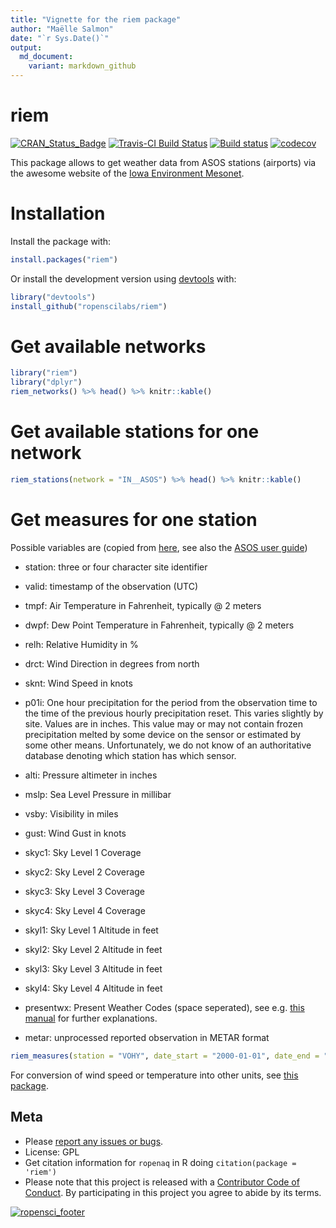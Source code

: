 ```yaml
---
title: "Vignette for the riem package"
author: "Maëlle Salmon"
date: "`r Sys.Date()`"
output:
  md_document:
    variant: markdown_github
---
```

riem
=============
[![CRAN_Status_Badge](http://www.r-pkg.org/badges/version/riem)](http://cran.r-project.org/package=riem)
[![Travis-CI Build Status](https://travis-ci.org/ropenscilabs/riem.svg?branch=master)](https://travis-ci.org/ropenscilabs/riem)
[![Build status](https://ci.appveyor.com/api/projects/status/jl8sxr77bi8jnqrm?svg=true)](https://ci.appveyor.com/project/ropenscilabs/riem)
[![codecov](https://codecov.io/gh/ropenscilabs/riem/branch/master/graph/badge.svg)](https://codecov.io/gh/ropenscilabs/riem)


This package allows to get weather data from ASOS stations (airports) via the awesome website of the [Iowa Environment Mesonet](https://mesonet.agron.iastate.edu/request/download.phtml?network=IN__ASOS).


# Installation

Install the package with:

```r
install.packages("riem")
```

Or install the development version using [devtools](https://github.com/hadley/devtools) with:

```r
library("devtools")
install_github("ropenscilabs/riem")

```

# Get available networks

```r
library("riem")
library("dplyr")
riem_networks() %>% head() %>% knitr::kable()
```

# Get available stations for one network

```r
riem_stations(network = "IN__ASOS") %>% head() %>% knitr::kable()
```


# Get measures for one station

Possible variables are (copied from [here](https://mesonet.agron.iastate.edu/request/download.phtml), see also the [ASOS user guide](http://www.nws.noaa.gov/asos/pdfs/aum-toc.pdf))

* station: three or four character site identifier

* valid: timestamp of the observation (UTC)

* tmpf: Air Temperature in Fahrenheit, typically @ 2 meters

* dwpf: Dew Point Temperature in Fahrenheit, typically @ 2 meters

* relh: Relative Humidity in \%

* drct: Wind Direction in degrees from north

* sknt: Wind Speed in knots

* p01i: One hour precipitation for the period from the observation time to the time of the previous hourly precipitation reset. This varies slightly by site. Values are in inches. This value may or may not contain frozen precipitation melted by some device on the sensor or estimated by some other means. Unfortunately, we do not know of an authoritative database denoting which station has which sensor.

* alti: Pressure altimeter in inches

* mslp: Sea Level Pressure in millibar

* vsby: Visibility in miles

* gust: Wind Gust in knots

* skyc1: Sky Level 1 Coverage

* skyc2: Sky Level 2 Coverage

* skyc3: Sky Level 3 Coverage

* skyc4: Sky Level 4 Coverage

* skyl1: Sky Level 1 Altitude in feet

* skyl2: Sky Level 2 Altitude in feet

* skyl3: Sky Level 3 Altitude in feet

* skyl4: Sky Level 4 Altitude in feet

* presentwx: Present Weather Codes (space seperated), see e.g. [this manual](http://www.ofcm.gov/fmh-1/pdf/H-CH8.pdf) for further explanations.

* metar: unprocessed reported observation in METAR format

```r
riem_measures(station = "VOHY", date_start = "2000-01-01", date_end = "2016-04-22") %>% head() %>% knitr::kable()
```

For conversion of wind speed or temperature into other units, see [this package](https://github.com/geanders/weathermetrics/).


## Meta

* Please [report any issues or bugs](https://github.com/ropenscilabs/riem/issues).
* License: GPL
* Get citation information for `ropenaq` in R doing `citation(package = 'riem')`
* Please note that this project is released with a [Contributor Code of Conduct](CONDUCT.md). By participating in this project you agree to abide by its terms.

[![ropensci_footer](http://ropensci.org/public_images/github_footer.png)](http://ropensci.org)
